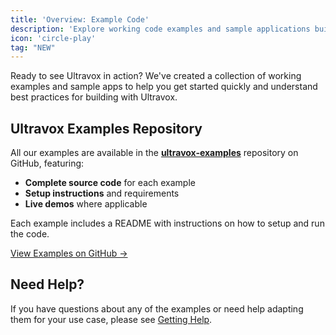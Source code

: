 ```yaml
---
title: 'Overview: Example Code'
description: 'Explore working code examples and sample applications built with Ultravox.'
icon: 'circle-play'
tag: "NEW"
---
```



Ready to see Ultravox in action? We've created a collection of working examples and sample apps to help you get started quickly and understand best practices for building with Ultravox.

## Ultravox Examples Repository

All our examples are available in the [**ultravox-examples**](https://github.com/fixie-ai/ultravox-examples) repository on GitHub, featuring:

- **Complete source code** for each example
- **Setup instructions** and requirements
- **Live demos** where applicable

Each example includes a README with instructions on how to setup and run the code.

[View Examples on GitHub →](https://github.com/fixie-ai/ultravox-examples)

<CTAFirstAgent />

## Need Help?

If you have questions about any of the examples or need help adapting them for your use case, please see [Getting Help](/gettingstarted/getting-help).